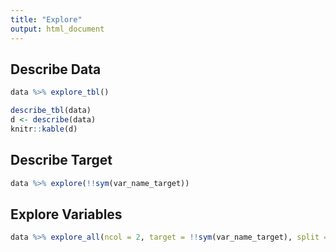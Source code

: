 ---
title: "Explore"
output: html_document
---

## Describe Data

```{r echo=FALSE, message=FALSE, warning=FALSE}
data %>% explore_tbl()
```

```{r echo=FALSE, message=FALSE, warning=FALSE}
describe_tbl(data)
d <- describe(data)
knitr::kable(d)
```

## Describe Target

```{r fig.height=3, echo=FALSE, fig.height=3, fig.width=5, message=FALSE, warning=FALSE}
data %>% explore(!!sym(var_name_target))
```

## Explore Variables

```{r echo=FALSE, fig.height=total_fig_height(data, target = 1), fig.width=10, message=FALSE, warning=FALSE}
data %>% explore_all(ncol = 2, target = !!sym(var_name_target), split = TRUE)
```

